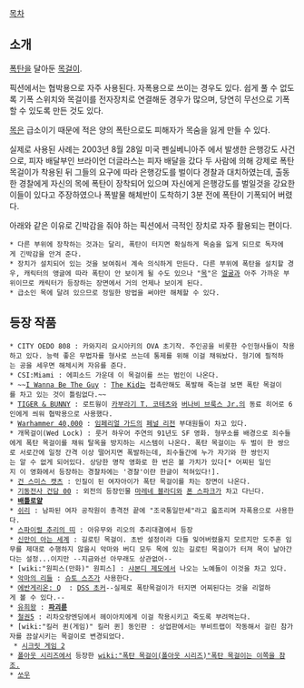 [[목차]]

== 소개 ==

[[폭탄]]을 달아둔 [[목걸이]].

픽션에서는 협박용으로 자주 사용된다. 자폭용으로 쓰이는 경우도 있다. 쉽게 풀 수 없도록 기폭 스위치와 목걸이를 전자장치로 연결해둔 경우가 많으며, 당연히 무선으로 기폭할 수 있도록 만든 것도 있다.

[[목]]은 급소이기 때문에 적은 양의 폭탄으로도 피해자가 목숨을 잃게 만들 수 있다.

실제로 사용된 사례는 2003년 8월 28일 미국 펜실베니아주 에서 발생한 은행강도 사건으로, 피자 배달부인 브라이언 더글라스는 피자 배달을 갔다 두 사람에 의해 강제로 폭탄 목걸이가 착용된 뒤 그들의 요구에 따라 은행강도를 벌이다 경찰과 대치하였는데, 출동한 경찰에게 자신의 목에 폭탄이 장착되어 있으며 자신에게 은행강도를 벌일것을 강요한 이들이 있다고 주장하였으나 폭발물 해체반이 도착하기 3분 전에 폭탄이 기폭되어 버렸다.

아래와 같은 이유로 긴박감을 줘야 하는 픽션에서 극적인 장치로 자주 활용되는 편이다.
 * 다른 부위에 장착하는 것과는 달리, 폭탄이 터지면 확실하게 목숨을 잃게 되므로 독자에게 긴박감을 안겨 준다.
 * 장치가 설치되어 있는 것을 보여줘서 계속 의식하게 만든다. 다른 부위에 폭탄을 설치할 경우, 캐릭터의 앵글에 따라 폭탄이 안 보이게 될 수도 있으나 "[[목]]"은 [[얼굴]]과 아주 가까운 부위이므로 캐릭터가 등장하는 장면에서 거의 언제나 보이게 된다.
 * 급소인 목에 달려 있으므로 정밀한 방법을 써야만 해체할 수 있다.

== 등장 작품 ==
 * CITY OEDO 808 : 카와지리 요시아키의 OVA 초기작. 주인공을 비롯한 수인형사들이 착용하고 있다. 능력 좋은 무법자를 형사로 쓰는데 통제를 위해 이걸 채워놨다. 형기에 필적하는 공을 세우면 해체시켜 자유를 준다. 
 * CSI:Miami : 에피소드 가운데 이 목걸이를 쓰는 범인이 나온다.
 * ~~[[I Wanna Be The Guy]] : [[The Kid]]는 접촉만해도 폭발해 죽는걸 보면 폭탄 목걸이를 차고 있는 것이 틀림없다.~~
 * [[TIGER & BUNNY]] : 로트웡이 [[카부라기 T. 코테츠]]와 [[버나비 브룩스 Jr.]]의 동료 히어로 6인에게 씌워 협박용으로 사용했다.
 * [[Warhammer 40,000]] : [[임페리얼 가드]]의 [[페널 리전]] 부대원들이 차고 있다.
 * 개목걸이(Wed Lock) : 룻거 하우어 주연의 91년도 SF 영화. 형무소를 배경으로 죄수들에게 폭탄 목걸이를 채워 탈옥을 방지하는 시스템이 나온다. 폭탄 목걸이는 두 벌이 한 쌍으로 서로간에 일정 간격 이상 떨어지면 폭발하는데, 죄수들간에 누가 자기와 한 쌍인지는 알 수 없게 되어있다. 상당한 명작 영화로 한 번은 볼 가치가 있다[* 어찌된 일인지 이 영화에서 등장하는 경찰차에는 '경찰'이란 한글이 적혀있다!].
 * [[건 스미스 캣츠]] : 인질이 된 여자아이가 폭탄 목걸이를 차는 장면이 나온다.
 * [[기동전사 건담 00]] : 외전의 등장인물 [[마레네 블라디]]와 [[폰 스파크]]가 차고 다닌다.
 * '''[[배틀로얄]]'''
 * [[쉬리]] : 남파된 여자 공작원이 총격전 끝에 "조국통일만세"라고 읇조리며 자폭용으로 사용한다. 
 * [[스파이럴 추리의 띠]] : 아유무와 리오의 추리대결에서 등장
 * [[신만이 아는 세계]] : 길로틴 목걸이. 초반 설정이라 다들 잊어버렸을지 모르지만 도주혼 임무를 제대로 수행하지 않을시 악마와 버디 모두 목에 있는 길로틴 목걸이가 터져 목이 날아간다는 설정...이지만 --지금와선 아무래도 상관없어--
 * [wiki:"원피스(만화)" 원피스] : [[샤본디 제도]]에서 나오는 노예들이 이것을 차고 있다.
 * [[악마의 리들]] : [[슈토 스즈]]가 사용한다.
 * [[에반게리온: Q]]  : [[DSS 초커]]--실제로 폭탄목걸이가 터지면 어찌된다는 것을 리얼하게 볼 수 있다.--
 * [[유희왕]] : '''[[파괴륜]]'''
 * [[철권5]] : 리차오랑엔딩에서 헤이아치에게 이걸 착용시키고 죽도록 부려먹는다.
 * [wiki:"킬러 퀸(게임)" 킬러 퀸] 동인판 : 상업판에서는 부비트랩이 작동해서 걸린 참가자를 끔살시키는 목걸이로 변경되었다.
  * [[시크릿 게임 2]]
 * [[폴아웃 시리즈]]에서 등장한 [[wiki:"폭탄 목걸이(폴아웃 시리즈)"폭탄 목걸이는 이쪽을 참조.]]
 * [[쏘우]]
